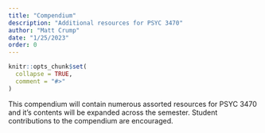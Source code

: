 ```yaml
---
title: "Compendium"
description: "Additional resources for PSYC 3470"
author: "Matt Crump"
date: "1/25/2023"
order: 0 
---
```


```r
knitr::opts_chunk$set(
  collapse = TRUE,
  comment = "#>"
)
```

This compendium will contain numerous assorted resources for PSYC 3470 and it's contents will be expanded across the semester. Student contributions to the compendium are encouraged.
